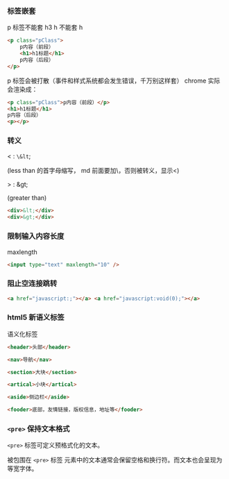 ### 标签嵌套

p 标签不能套 h3 h 不能套 h

```html
<p class="pClass">
    p内容（前段）
    <h1>h1标题</h1>
    p内容（后段）
</p>
```

p 标签会被打散（事件和样式系统都会发生错误，千万别这样套） chrome 实际会渲染成：

```html
<p class="pClass">p内容（前段）</p>
<h1>h1标题</h1>
p内容（后段）
<p></p>
```

### 转义

< : `\&lt`;

(less than 的首字母缩写， md 前面要加\，否则被转义，显示<)

\> : \&gt;

(greater than)

```html
<div>&lt;</div>
<div>&gt;</div>
```

### 限制输入内容长度

maxlength

```html
<input type="text" maxlength="10" />
```

### 阻止空连接跳转

```html
<a href="javascript:;"></a> <a href="javascript:void(0);"></a>
```

### html5 新语义标签

语义化标签

```html
<header>头部</header>

<nav>导航</nav>

<section>大块</section>

<artical>小块</artical>

<aside>侧边栏</aside>

<fooder>底部，友情链接，版权信息，地址等</fooder>
```

### `<pre>` 保持文本格式

`<pre>` 标签可定义预格式化的文本。

被包围在 `<pre>` 标签 元素中的文本通常会保留空格和换行符。而文本也会呈现为等宽字体。

